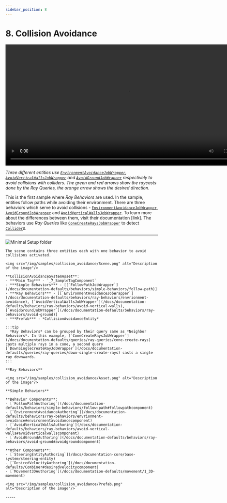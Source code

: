```yaml
---
sidebar_position: 8
---
```



# 8. Collision Avoidance

<video controls width="800">
  <source src="/videos/samples/collision_avoidance/Video.mp4" type="video/mp4" />
  Your browser does not support the video tag.
</video>

*Three different entities use [`EnvironmentAvoidanceJobWrapper`](/docs/documentation-defaults/behaviors/ray-behaviors/envrionment-avoidance), [`AvoidVerticalWallsJobWrapper`](/docs/documentation-defaults/behaviors/ray-behaviors/avoid-vertical-walls) and [`AvoidGroundJobWrapper`](/docs/documentation-defaults/behaviors/ray-behaviors/avoid-ground) respectively to avoid collisions with colliders. The green and red arrows show the raycasts done by the Ray Queries, the orange arrow shows the desired direction.*

This is the first sample where *Ray Behaviors* are used. In the sample, entities follow paths while avoiding their environment. There are three behaviors which serve to avoid collisions - [`EnvironmentAvoidanceJobWrapper`](/docs/documentation-defaults/behaviors/ray-behaviors/envrionment-avoidance), [`AvoidGroundJobWrapper`](/docs/documentation-defaults/behaviors/ray-behaviors/avoid-ground) and [`AvoidVerticalWallsJobWrapper`](/docs/documentation-defaults/behaviors/ray-behaviors/avoid-vertical-walls). To learn more about the differences between them, visit their documentation [link]. The behaviors use *Ray Queries* like [`ConeCreateRaysJobWrapper`](/docs/documentation-defaults/queries/ray-queries/cone-create-rays) to detect [`Collider`](https://docs.unity3d.com/ScriptReference/Collider.html)s.

-----
![Minimal Setup folder](/img/samples/collision_avoidance/Folder.png)

<Tabs>
  <TabItem value="first" label="Scene"> 

    The scene contains three entities each with one behavior to avoid collisions activated.

    <img src="/img/samples/collision_avoidance/Scene.png" alt="Description of the image"/>
    
  </TabItem>
  
  <TabItem value="second" label="Steering System Asset"> 

    **CollisionAvoidanceSystemAsset**:
    - ***Main Tag*** - `_7_SampleTagComponent`
    - ***Simple Behaviors*** - [[`FollowPathJobWrapper`](/docs/documentation-defaults/behaviors/simple-behaviors/follow-path)]
    - ***Ray Behaviors*** - [[`EnvironmentAvoidanceJobWrapper`](/docs/documentation-defaults/behaviors/ray-behaviors/envrionment-avoidance), [`AvoidVerticalWallsJobWrapper`](/docs/documentation-defaults/behaviors/ray-behaviors/avoid-vertical-walls), [`AvoidGroundJobWrapper`](/docs/documentation-defaults/behaviors/ray-behaviors/avoid-ground)]
    - ***Prefab*** - *CollisionAvoidanceEntity*

    :::tip
      *Ray Behaviors* can be grouped by their query same as *Neighbor Behaviors*. In this example, [`ConeCreateRaysJobWrapper`](/docs/documentation-defaults/queries/ray-queries/cone-create-rays) casts multiple rays in a cone, a second query [`DownSingleCreateRayJobWrapper`](/docs/documentation-defaults/queries/ray-queries/down-single-create-rays) casts a single ray downwards.
    :::

    **Ray Behaviors**

    <img src="/img/samples/collision_avoidance/Asset.png" alt="Description of the image"/>

    **Simple Behaviors**

  </TabItem>
  
  <TabItem value="third" label="Prefab"> 
    
    **Behavior Components**:
    - [`FollowPathAuthoring`](/docs/documentation-defaults/behaviors/simple-behaviors/follow-path#followpathcomponent)
    - [`EnvironmentAvoidanceAuthoring`](/docs/documentation-defaults/behaviors/ray-behaviors/envrionment-avoidance#environmentavoidancecomponent)
    - [`AvoidVerticalWallsAuthoring`](/docs/documentation-defaults/behaviors/ray-behaviors/avoid-vertical-walls#avoidverticalwallscomponent)
    - [`AvoidGroundAuthoring`](/docs/documentation-defaults/behaviors/ray-behaviors/avoid-ground#avoidgroundcomponent)

    **Other Components**:
    - [`SteeringEntityAuthoring`](/docs/documentation-core/base-system/steering-entity)
    - [`DesiredVelocityAuthoring`](/docs/documentation-defaults/Combiner#desiredvelocitycomponent)
    - [`Movement3DAuthoring`](/docs/documentation-defaults/movement/1_3D-movement)
    
    <img src="/img/samples/collision_avoidance/Prefab.png" alt="Description of the image"/>

  </TabItem>
</Tabs>
-----